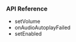 <PlatformWrapper platform="web">

### API Reference

* <Link to="{{Global.API_REF_WEB_ROOT_VOICE_SDK}}/interfaces/ilocalaudiotrack.html#setvolume">setVolume</Link>
* <Link to="{{Global.API_REF_WEB_ROOT_VOICE_SDK}}/interfaces/iagorartc.html#onaudioautoplayfailed">onAudioAutoplayFailed</Link>
* <Link to="{{Global.API_REF_WEB_ROOT_VOICE_SDK}}/interfaces/ilocalvideotrack.html#setenabled">setEnabled</Link>

</PlatformWrapper>

